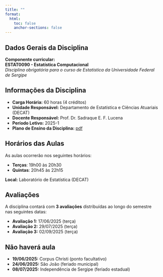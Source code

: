 ```yaml
---
title: ""
format:
  html:
    toc: false
    anchor-sections: false
---
```


## Dados Gerais da Disciplina

**Componente curricular:**  
**ESTAT0090 - Estatística Computacional**  
*Disciplina obrigatória para o curso de Estatística da Universidade Federal de Sergipe*


## Informações da Disciplina

- **Carga Horária:** 60 horas (4 créditos)
- **Unidade Responsável:** Departamento de Estatística e Ciências Atuariais (DECAT)
- **Docente Responsável:** Prof. Dr. Sadraque E. F. Lucena
- **Período Letivo:** 2025-1
- **Plano de Ensino da Disciplina:**  [pdf](/PDF_slides/plano_de_ensino_estatistica_computacional.pdf){target="_blank"}


## Horários das Aulas

As aulas ocorrerão nos seguintes horários:

- **Terças**: 19h00 às 20h30
- **Quintas**: 20h45 às 22h15

**Local:** Laboratório de Estatística (DECAT)


## Avaliações

A disciplina contará com **3 avaliações** distribuídas ao longo do semestre nas seguintes datas:

- **Avaliação 1:** 17/06/2025 (terça)
- **Avaliação 2:** 29/07/2025 (terça)
- **Avaliação 3:** 02/09/2025 (terça)


## Não haverá aula

- **19/06/2025:** Corpus Christi (ponto facultativo)
- **24/06/2025:** Sâo João (feriado municipal)
- **08/07/2025:** Independência de Sergipe (feriado estadual)